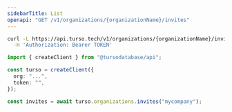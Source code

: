 ```yaml
---
sidebarTitle: List
openapi: "GET /v1/organizations/{organizationName}/invites"
---
```


<RequestExample>

```bash cURL
curl -L https://api.turso.tech/v1/organizations/{organizationName}/invites \
  -H 'Authorization: Bearer TOKEN'
```

```ts Node.js
import { createClient } from "@tursodatabase/api";

const turso = createClient({
  org: "...",
  token: "",
});

const invites = await turso.organizations.invites("mycompany");
```

</RequestExample>
